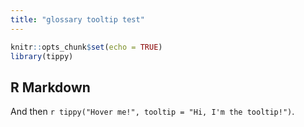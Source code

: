 ```yaml
---
title: "glossary tooltip test"
---
```


```r
knitr::opts_chunk$set(echo = TRUE)
library(tippy)
```

## R Markdown

And then `r tippy("Hover me!", tooltip = "Hi, I'm the tooltip!")`.
